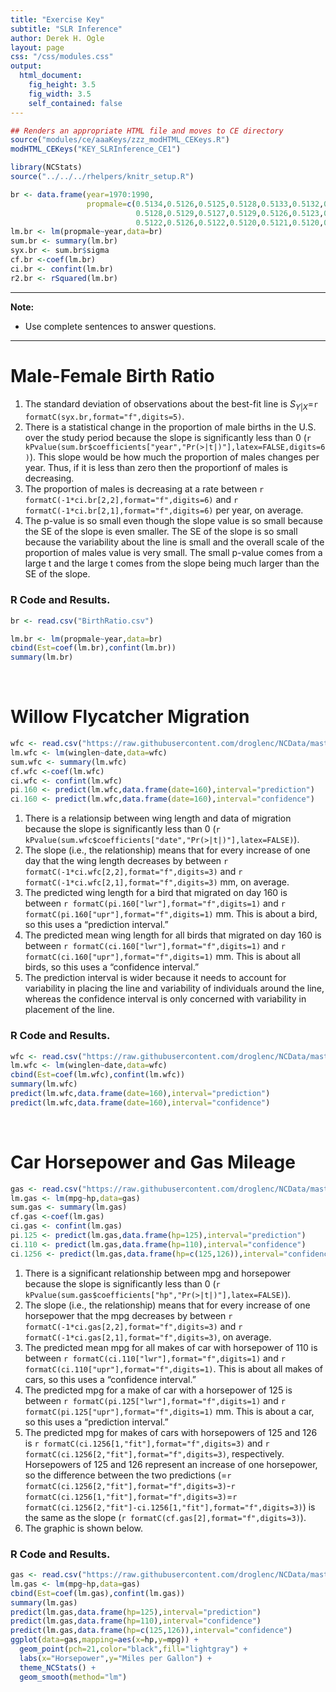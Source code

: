 ```yaml
---
title: "Exercise Key"
subtitle: "SLR Inference"
author: Derek H. Ogle
layout: page
css: "/css/modules.css"
output:
  html_document:
    fig_height: 3.5
    fig_width: 3.5
    self_contained: false
---
```


```r
## Renders an appropriate HTML file and moves to CE directory
source("modules/ce/aaaKeys/zzz_modHTML_CEKeys.R")
modHTML_CEKeys("KEY_SLRInference_CE1")
```

```r
library(NCStats)
source("../../../rhelpers/knitr_setup.R")

br <- data.frame(year=1970:1990,
                 propmale=c(0.5134,0.5126,0.5125,0.5128,0.5133,0.5132,0.5128,
                            0.5128,0.5129,0.5127,0.5129,0.5126,0.5123,0.5127,
                            0.5122,0.5126,0.5122,0.5120,0.5121,0.5120,0.5120))
lm.br <- lm(propmale~year,data=br)
sum.br <- summary(lm.br)
syx.br <- sum.br$sigma
cf.br <-coef(lm.br)
ci.br <- confint(lm.br)
r2.br <- rSquared(lm.br)
```

----

<div class="alert alert-warning">
<strong>Note:</strong> 
<ul>
  <li>Use complete sentences to answer questions.</li>
  </ol>
</ul>
</div>

----

# Male-Female Birth Ratio

1. The standard deviation of observations about the best-fit line is $S_{Y|X}$=`r formatC(syx.br,format="f",digits=5)`.
1. There is a statistical change in the proportion of male births in the U.S. over the study period because the slope is significantly less than 0 (`r kPvalue(sum.br$coefficients["year","Pr(>|t|)"],latex=FALSE,digits=6)`). This slope would be how much the proportion of males changes per year. Thus, if it is less than zero then the proportionf of males is decreasing.
1. The proportion of males is decreasing at a rate between `r formatC(-1*ci.br[2,2],format="f",digits=6)` and `r formatC(-1*ci.br[2,1],format="f",digits=6)` per year, on average.
1. The p-value is so small even though the slope value is so small because the SE of the slope is even smaller. The SE of the slope is so small because the variability about the line is small and the overall scale of the proportion of males value is very small. The small p-value comes from a large t and the large t comes from the slope being much larger than the SE of the slope.

### R Code and Results.
```r
br <- read.csv("BirthRatio.csv")
```
```r
lm.br <- lm(propmale~year,data=br)
cbind(Est=coef(lm.br),confint(lm.br))
summary(lm.br)
```

&nbsp;

# Willow Flycatcher Migration

```r
wfc <- read.csv("https://raw.githubusercontent.com/droglenc/NCData/master/Flycatcher.csv")
lm.wfc <- lm(winglen~date,data=wfc)
sum.wfc <- summary(lm.wfc)
cf.wfc <-coef(lm.wfc)
ci.wfc <- confint(lm.wfc)
pi.160 <- predict(lm.wfc,data.frame(date=160),interval="prediction")
ci.160 <- predict(lm.wfc,data.frame(date=160),interval="confidence")
```

1. There is a relationsip between wing length and data of migration because the slope is significantly less than 0 (`r kPvalue(sum.wfc$coefficients["date","Pr(>|t|)"],latex=FALSE)`).
1. The slope (i.e., the relationship) means that for every increase of one day that the wing length decreases by between `r formatC(-1*ci.wfc[2,2],format="f",digits=3)` and `r formatC(-1*ci.wfc[2,1],format="f",digits=3)` mm, on average.
1. The predicted wing length for a bird that migrated on day 160 is between `r formatC(pi.160["lwr"],format="f",digits=1)` and `r formatC(pi.160["upr"],format="f",digits=1)` mm. This is about a bird, so this uses a "prediction interval."
1. The predicted mean wing length for all birds that migrated on day 160 is between `r formatC(ci.160["lwr"],format="f",digits=1)` and `r formatC(ci.160["upr"],format="f",digits=1)` mm. This is about all birds, so this uses a "confidence interval."
1. The prediction interval is wider because it needs to account for variability in placing the line and variability of individuals around the line, whereas the confidence interval is only concerned with variability in placement of the line.

### R Code and Results.
```r
wfc <- read.csv("https://raw.githubusercontent.com/droglenc/NCData/master/Flycatcher.csv")
lm.wfc <- lm(winglen~date,data=wfc)
cbind(Est=coef(lm.wfc),confint(lm.wfc))
summary(lm.wfc)
predict(lm.wfc,data.frame(date=160),interval="prediction")
predict(lm.wfc,data.frame(date=160),interval="confidence")
```

&nbsp;

# Car Horsepower and Gas Mileage
```r
gas <- read.csv("https://raw.githubusercontent.com/droglenc/NCData/master/CarMPG.csv")
lm.gas <- lm(mpg~hp,data=gas)
sum.gas <- summary(lm.gas)
cf.gas <-coef(lm.gas)
ci.gas <- confint(lm.gas)
pi.125 <- predict(lm.gas,data.frame(hp=125),interval="prediction")
ci.110 <- predict(lm.gas,data.frame(hp=110),interval="confidence")
ci.1256 <- predict(lm.gas,data.frame(hp=c(125,126)),interval="confidence")
```

1. There is a significant relationship between mpg and horsepower because the slope is significantly less than 0 (`r kPvalue(sum.gas$coefficients["hp","Pr(>|t|)"],latex=FALSE)`).
1. The slope (i.e., the relationship) means that for every increase of one horsepower that the mpg decreases by between `r formatC(-1*ci.gas[2,2],format="f",digits=3)` and `r formatC(-1*ci.gas[2,1],format="f",digits=3)`, on average.
1. The predicted mean mpg for all makes of car with horsepower of 110 is between `r formatC(ci.110["lwr"],format="f",digits=1)` and `r formatC(ci.110["upr"],format="f",digits=1)`. This is about all makes of cars, so this uses a "confidence interval."
1. The predicted mpg for a make of car with a horsepower of 125 is between `r formatC(pi.125["lwr"],format="f",digits=1)` and `r formatC(pi.125["upr"],format="f",digits=1)` mm. This is about a car, so this uses a "prediction interval."
1. The predicted mpg for makes of cars with horsepowers of 125 and 126 is `r formatC(ci.1256[1,"fit"],format="f",digits=3)` and `r formatC(ci.1256[2,"fit"],format="f",digits=3)`, respectively. Horsepowers of 125 and 126 represent an increase of one horsepower, so the difference between the two predictions (=`r formatC(ci.1256[2,"fit"],format="f",digits=3)`-`r formatC(ci.1256[1,"fit"],format="f",digits=3)`=`r formatC(ci.1256[2,"fit"]-ci.1256[1,"fit"],format="f",digits=3)`) is the same as the slope (`r formatC(cf.gas[2],format="f",digits=3)`).
1. The graphic is shown below.

### R Code and Results.
```r
gas <- read.csv("https://raw.githubusercontent.com/droglenc/NCData/master/CarMPG.csv")
lm.gas <- lm(mpg~hp,data=gas)
cbind(Est=coef(lm.gas),confint(lm.gas))
summary(lm.gas)
predict(lm.gas,data.frame(hp=125),interval="prediction")
predict(lm.gas,data.frame(hp=110),interval="confidence")
predict(lm.gas,data.frame(hp=c(125,126)),interval="confidence")
ggplot(data=gas,mapping=aes(x=hp,y=mpg)) +  
  geom_point(pch=21,color="black",fill="lightgray") +  
  labs(x="Horsepower",y="Miles per Gallon") +  
  theme_NCStats() +  
  geom_smooth(method="lm")
```
